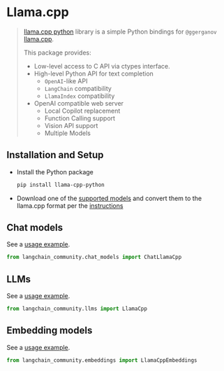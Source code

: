 # Llama.cpp

>[llama.cpp python](https://github.com/abetlen/llama-cpp-python) library is a simple Python bindings for `@ggerganov`
>[llama.cpp](https://github.com/ggerganov/llama.cpp).
>
>This package provides:
>
> - Low-level access to C API via ctypes interface.
> - High-level Python API for text completion
>   - `OpenAI`-like API
>   - `LangChain` compatibility
>   - `LlamaIndex` compatibility
> - OpenAI compatible web server
>   - Local Copilot replacement
>   - Function Calling support
>   - Vision API support
>   - Multiple Models

## Installation and Setup

- Install the Python package
  ```bash
  pip install llama-cpp-python
  ````
- Download one of the [supported models](https://github.com/ggerganov/llama.cpp#description) and convert them to the llama.cpp format per the [instructions](https://github.com/ggerganov/llama.cpp)


## Chat models

See a [usage example](/docs/integrations/chat/llamacpp).

```python
from langchain_community.chat_models import ChatLlamaCpp
```

## LLMs

See a [usage example](/docs/integrations/llms/llamacpp).

```python
from langchain_community.llms import LlamaCpp
```

## Embedding models

See a [usage example](/docs/integrations/text_embedding/llamacpp).

```python
from langchain_community.embeddings import LlamaCppEmbeddings
```
